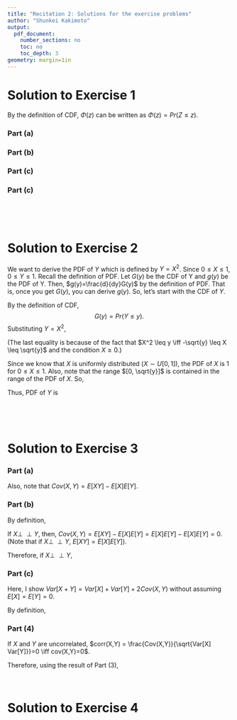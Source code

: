 ```yaml
---
title: "Recitation 2: Solutions for the exercise problems"
author: "Shunkei Kakimoto"
output:
  pdf_document:
    number_sections: no
    toc: no
    toc_depth: 3
geometry: margin=1in
---
```



# Solution to Exercise 1
By the definition of CDF, $\Phi(z)$ can be written as $\Phi(z) = Pr(Z \leq z)$. 

\textcolor{red}{\textbf{Answers}:}

### Part (a)
\begin{equation*}
Pr(Z \leq b) = \Phi(b)
\end{equation*}

### Part (b)
\begin{equation*}
Pr(Z \leq b) = \int_{-\infty}^{b} \phi(z) \,dz
\end{equation*} 

### Part (c)
\begin{equation*}
Pr(a \leq Z \leq b) = Pr(Z \leq b) - Pr(Z \leq a) = \Phi(b) - \Phi(a)
\end{equation*} 

### Part (c)
\begin{equation*}
Pr(a \leq Z \leq b) = \int_{a}^{b} \phi(z) \,dz
\end{equation*} 

\

\

# Solution to Exercise 2

\textcolor{blue}{\textbf{Idea}}
We want to derive the PDF of $Y$ which is defined by $Y=X^2$. Since $0 \leq X \leq 1$, $0 \leq Y \leq 1$. Recall the definition of PDF. Let $G(y)$ be the CDF of Y and $g(y)$ be the PDF of Y. Then, $g(y)=\frac{d}{dy}G(y)$ by the definition of PDF. That is, once you get $G(y)$, you can derive $g(y)$. So, let's start with the CDF of $Y$. 

\textcolor{red}{\textbf{Answers}:}

By the definition of CDF, 
$$G(y) = Pr(Y \leq y).$$
Substituting $Y=X^2$, 
\begin{align*}
G(y) 
&= Pr(X^2 \leq y)\\
&= Pr(0 \leq X \leq \sqrt{y})
\end{align*}

(The last equality is because of the fact that $X^2 \leq y \iff -\sqrt{y} \leq X \leq \sqrt{y}$ and the condition $X \ge 0$.)


Since we know that $X$ is uniformly distributed ($X \sim U[0,1]$), the PDF of $X$ is $1$ for $0 \leq X \leq 1$. Also, note that the range $[0, \sqrt{y}]$ is contained in the range of the PDF of $X$. So, 

\begin{align}
G(y) = Pr(0 \leq X \leq \sqrt{y}) = \int_{0}^{\sqrt{y}} 1 dx = \sqrt{y}.
\end{align}


Thus, PDF of $Y$ is 
\begin{align*}
g(y) = \frac{d}{dy}G(y) = \frac{1}{2\sqrt{y}} \quad (0 \leq y \leq 1)
\end{align*}


\

\

# Solution to Exercise 3

\textcolor{red}{\textbf{Answers}:}

### Part (a)
\begin{align*}
Cov(X,Y) 
  &= E[(X-E[X])(Y-E[Y])] \\
  &= E\Bigr[XY-XE[Y]-E[X]Y + E[X]E[Y] \Bigr] \\
  &= E[XY]-E[X]E[Y]-E[X]E[Y] + E[X]E[Y] \quad  &(\because \text{linearity of expectation}) \\
  &= E[XY]-E[X]E[Y] \\
  &= E[XY] \quad &(\because E[X]=0 \text{ or } E[Y]=0)
\end{align*}

Also, note that $Cov(X,Y)=E[XY]-E[X]E[Y]$. 

### Part (b)
By definition, 
\begin{align*}
corr(X,Y) = \frac{Cov(X,Y)}{\sqrt{Var[X] Var[Y]}}
\end{align*}

If $X \perp\!\!\!\perp Y$, then, $Cov(X,Y) = E[XY]-E[X]E[Y] = E[X]E[Y] - E[X]E[Y] =0$. (Note that if $X \perp\!\!\!\perp Y$,  $E[XY]=E[X]E[Y]$). 

Therefore, if $X \perp\!\!\!\perp Y$, 
\begin{align*}
corr(X,Y) = \frac{Cov(X,Y)}{\sqrt{Var[X] Var[Y]}} = 0
\end{align*}


### Part (c)
Here, I show $Var[X+Y]=Var[X] + Var[Y] + 2Cov(X,Y)$ without assuming $E[X] = E[Y] = 0$. 

By definition, 
\begin{align*}
Var[X+Y] 
  &= E\Bigl[\Bigl( X+Y - E[X+Y] \Bigl)^2 \Bigl] \\
  &= E\Bigl[\Bigl( X+Y - E[X] - E[Y] \Bigl)^2 \Bigl]   &(\because \text{linearity of expectation}) \\
  &= E\Bigl[\Bigl(X - E[X]) + (Y - E[Y]) \Bigl)^2 \Bigl] \\
  &= E\Bigl[(X - E[X])^2 + (Y - E[Y])^2 + 2(X - E[X])(Y - E[Y])\Bigl] \\
  &= E[(X - E[X])^2] + E[(Y - E[Y])^2] + 2E[(X - E[X])(Y - E[Y])] &(\because \text{linearity of expectation}) \\
  &= Var[X] + Var[Y] + 2Cov(X,Y)
\end{align*}


### Part (4)

If $X$ and $Y$ are uncorrelated, $corr(X,Y) = \frac{Cov(X,Y)}{\sqrt{Var[X] Var[Y]}}=0 \iff cov(X,Y)=0$. 

Therefore, using the result of Part (3), 
\begin{align*}
Var[X+Y] = Var[X] + Var[Y] + 2Cov(X,Y) = Var[X] + Var[Y]
\end{align*}



\

# Solution to Exercise 4





